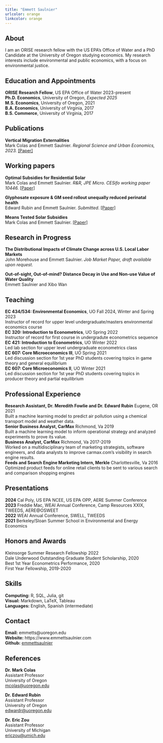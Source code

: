 ```yaml
---
title: "Emmett Saulnier"
urlcolor: orange
linkcolor: orange
---
```


## About  
I am an ORISE research fellow with the US EPA's Office of Water and a PhD Candidate at the University of Oregon studying economics. My research interests include environmental and public economics, with a focus on environmental justice.


## Education and Appointments 

**ORISE Research Fellow**, US EPA Office of Water 2023-present    
**Ph.D. Economics**, University of Oregon, *Expected 2025*  
**M.S. Economics**, University of Oregon, 2021  
**B.A. Economics**, University of Virginia, 2017  
**B.S. Commerce**, University of Virginia, 2017  


## Publications 

**Vertical Migration Externalities**   
Mark Colas and Emmett Saulnier. *Regional Science and Urban Economics, 2023.* [[Paper]](https://www.emmettsaulnier.com/papers/colas-saulnier-vme.pdf)
    


## Working papers 

**Optimal Subsidies for Residential Solar**  
Mark Colas and Emmett Saulnier. *R&R, JPE Micro. CESifo working paper 10446.*  [[Paper]](https://www.emmettsaulnier.com/papers/colas-saulnier-optimal-solar.pdf)

**Glyphosate exposure & GM seed rollout unequally reduced perinatal health**  
Edward Rubin and Emmett Saulnier. *Submitted*. [[Paper]](https://www.emmettsaulnier.com/papers/rubin-saulnier-gly.pdf)  

**Means Tested Solar Subsidies**  
Mark Colas and Emmett Saulnier. [[Paper]](https://www.emmettsaulnier.com/papers/colas-saulnier-income-solar.pdf) 


## Research in Progress  

**The Distributional Impacts of Climate Change across U.S. Local Labor Markets**  
John Morehouse and Emmett Saulnier. *Job Market Paper, draft available upon request*.

**Out-of-sight, Out-of-mind? Distance Decay in Use and Non-use Value of Water Quality**  
Emmett Saulnier and Xibo Wan  


## Teaching  


**EC 434/534: Environmental Economics**, UO Fall 2024, Winter and Spring 2023  
Instructor of record for upper level undergraduate/masters environmental economics course     
**EC 320: Introduction to Econometrics**, UO Spring 2022  
Instructor of record for first course in undergradute econometrics sequence  
**EC 421: Introduction to Econometrics**, UO Winter 2022  
Led lab section for upper level undergraduate econometrics class  
**EC 607: Core Microeconomics III**, UO Spring 2021   
Led discussion section for 1st year PhD students covering topics in game theory and general equilibrium  
**EC 607: Core Microeconomics II**, UO Winter 2021  
Led discussion section for 1st year PhD students covering topics in producer theory and partial equilibrium  



## Professional Experience  

**Research Assistant, Dr. Meredith Fowlie and Dr. Edward Rubin** Eugene, OR 2021  
Built a machine learning model to predict air pollution using a chemical transport model and weather data.  
**Senior Business Analyst, CarMax** Richmond, Va 2019  
Built a machine learning model to inform operational strategy and analyzed experiments to prove its value.   
**Business Analyst, CarMax** Richmond, Va 2017-2019  
Worked on a multidisciplinary team of marketing strategists, software engineers, and data analysts to improve carmax.com's visibility in search engine results.  
**Feeds and Search Engine Marketing Intern, Merkle** Charlottesville, Va 2016   
Optimized product feeds for online retail clients to be sent to various search and comparison shopping engines


## Presentations  

**2024** Cal Poly, US EPA NCEE, US EPA OPP, AERE Summer Conference  
**2023** Freddie Mac, WEAI Annual Conference, Camp Resources XXIX, TWEEDS, AERE\@OSWEET  
**2022** WEAI Annual Conference, SWELL, TWEEDS  
**2021** Berkeley/Sloan Summer School in Environmental and Energy Economics  
  

## Honors and Awards  

Kleinsorge Summer Research Fellowship 2022  
Dale Underwood Outstanding Graduate Student Scholarship, 2020  
Best 1st Year Econometrics Performance, 2020  
First Year Fellowship, 2019-2020
   

## Skills 
**Computing:** R, SQL, Julia, git  
**Visual:** Markdown, LaTeX, Tableau  
**Languages:** English, Spanish (intermediate)  
  

## Contact  
**Email:** emmetts@uoregon.edu  
**Website:** https://www.emmettsaulnier.com  
**Github:** [emmettsaulnier](https://github.com/emmettsaulnier)


## References 

**Dr. Mark Colas**   
Assistant Professor  
University of Oregon  
[mcolas@uoregon.edu](mailto:mcolas@uoregon.edu)  

**Dr. Edward Rubin**   
Assistant Professor  
University of Oregon    
[edwardr@uoregon.edu](mailto:edwardr@uoregon.edu)  

**Dr. Eric Zou**  
Assistant Professor  
University of Michigan  
[ericzou@umich.edu](mailto:ericzou@umich.edu) 

